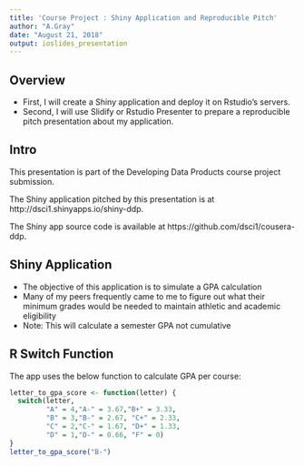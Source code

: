 ---
title: 'Course Project : Shiny Application and Reproducible Pitch'
author: "A.Gray"
date: "August 21, 2018"
output: ioslides_presentation
---

## Overview

- First, I will create a Shiny application and deploy it on Rstudio's servers. 
- Second, I will use Slidify or Rstudio Presenter to prepare a reproducible pitch presentation about my application.

## Intro
This presentation is part of the Developing Data Products course project submission.

The Shiny application pitched by this presentation is at http://dsci1.shinyapps.io/shiny-ddp.

The Shiny app source code is available at https://github.com/dsci1/cousera-ddp.

## Shiny Application

- The objective of this application is to simulate a GPA calculation
- Many of my peers frequently came to me to figure out what their minimum grades would be needed to maintain athletic and academic eligibility
- Note: This will calculate a semester GPA not cumulative


## R Switch Function
The app uses the below function to calculate GPA per course:
```{r}
letter_to_gpa_score <- function(letter) {
  switch(letter,
         "A" = 4,"A-" = 3.67,"B+" = 3.33,
         "B" = 3,"B-" = 2.67, "C+" = 2.33,
         "C" = 2,"C-" = 1.67, "D+" = 1.33,
         "D" = 1,"D-" = 0.66, "F" = 0)
}
letter_to_gpa_score("B-")
```
